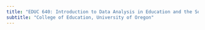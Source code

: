 ```yaml
---
title: "EDUC 640: Introduction to Data Analysis in Education and the Social Sciences"
subtitle: "College of Education, University of Oregon"
---
```


